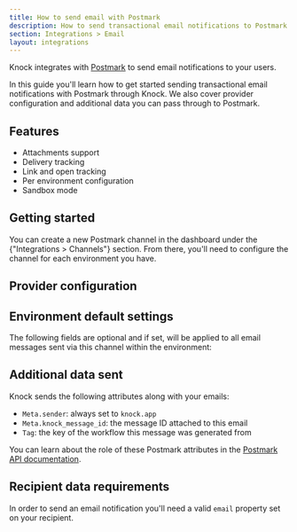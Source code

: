 ```yaml
---
title: How to send email with Postmark
description: How to send transactional email notifications to Postmark with Knock.
section: Integrations > Email
layout: integrations
---
```


Knock integrates with [Postmark](https://postmark.com/) to send email notifications to your users.

In this guide you'll learn how to get started sending transactional email notifications with Postmark through Knock. We also cover provider configuration and additional data you can pass through to Postmark.

## Features

- Attachments support
- Delivery tracking
- Link and open tracking
- Per environment configuration
- Sandbox mode

## Getting started

You can create a new Postmark channel in the dashboard under the {"Integrations > Channels"} section. From there, you'll need to configure the channel for each environment you have.

## Provider configuration

<Attributes>
  <Attribute
    name="API key"
    type="string*"
    description="The API key for your Postmark server"
  />
  <Attribute
    name="Open tracking"
    type="boolean"
    description="Should the provider track opens on their service?"
  />
  <Attribute
    name="Link tracking"
    type="boolean"
    description="Should the provider track link clicks on their service?"
  />
  <Attribute
    name="From email address"
    type="string | liquid*"
    description="The sender email address (can use Liquid tags)"
  />
  <Attribute
    name="From name"
    type="string | liquid"
    description="The sender name (can use Liquid tags)"
  />
</Attributes>

## Environment default settings

The following fields are optional and if set, will be applied to all email messages sent via this channel within the environment:

<Attributes>
  <Attribute
    name="Reply-to address"
    type="string | liquid"
    description="The reply-to email address (can use Liquid tags)"
  />
  <Attribute
    name="CC address"
    type="string | liquid"
    description="The cc email address (can use Liquid tags)"
  />
  <Attribute
    name="BCC address"
    type="string | liquid"
    description="The bcc email address (can use Liquid tags)"
  />
  <Attribute
    name="JSON overrides"
    type="string | liquid"
    description="Provider API's paramater overrides"
  />
</Attributes>

## Additional data sent

Knock sends the following attributes along with your emails:

- `Meta.sender`: always set to `knock.app`
- `Meta.knock_message_id`: the message ID attached to this email
- `Tag`: the key of the workflow this message was generated from

You can learn about the role of these Postmark attributes in the [Postmark API documentation](https://postmarkapp.com/developer).

## Recipient data requirements

In order to send an email notification you'll need a valid `email` property set on your recipient.
